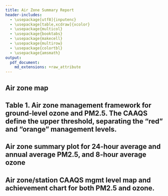 ```yaml
---
title: Air Zone Summary Report
header-includes:
  - \usepackage[utf8]{inputenc}    
  - \usepackage[table,xcdraw]{xcolor}
  - \usepackage{multicol}
  - \usepackage{booktabs}
  - \usepackage{makecell}
  - \usepackage{multirow}
  - \usepackage{colortbl}
  - \usepackage{amsmath}
output:
  pdf_document:
    md_extensions: +raw_attribute
---
```


## Air zone map

## Table 1. Air zone management framework for ground-level ozone and PM2.5. The CAAQS define the upper threshold, separating the "red" and "orange" management levels. 

```{=latex}
\begin{table}[h]
\begin{tabular}{|l|c|c|c|c|c|c|}
\hline
\rowcolor[HTML]{D9D9D9}
& \multicolumn{2}{c|}{\begin{tabular}[c]{@{}c@{}}$\text{O}_3$\\ (ppb)\end{tabular}} & \multicolumn{2}{c|}{\begin{tabular}[c]{@{}c@{}}$\text{PM}_{2.5}$ – Annual\\ ($\mu \text{g/m}^3$)\end{tabular}} & \multicolumn{2}{c|}{\begin{tabular}[c]{@{}c@{}}$\text{PM}_{2.5}$ - 24h\\ ($\mu \text{g/m}^3$)\end{tabular}} \\ \cline{2-7}
\rowcolor[HTML]{D9D9D9} 
\multirow{-2}{*}{Management Level} & 2015 & 2020 & 2015 & 2020 & 2015 & 2020 \\ \hline
\rowcolor[HTML]{EA3420}
{\color[HTML]{000000} Red} & \multicolumn{6}{c|}{\cellcolor[HTML]{EA3420}{\color[HTML]{FFFFFF} Actions for Achieving Air Zone CAAQS}} \\ \hline
Threshold (CAAQS) & 63 & 62 & 10 & 8.8 & 28 & 27 \\ \hline
\rowcolor[HTML]{F7C143}
Orange & \multicolumn{6}{c|}{\cellcolor[HTML]{F7C143}Actions for Preventing CAAQS Exceedance} \\ \hline
Threshold & \multicolumn{2}{c|}{56} & \multicolumn{2}{c|}{6.4} & \multicolumn{2}{c|}{19} \\ \hline
\rowcolor[HTML]{FFFD53}
Yellow & \multicolumn{6}{c|}{\cellcolor[HTML]{FFFD53}Actions for Preventing Air Quality Deterioration} \\ \hline
Threshold & \multicolumn{2}{c|}{50} & \multicolumn{2}{c|}{4} & \multicolumn{2}{c|}{10} \\ \hline
\rowcolor[HTML]{9FCD60}
Green & \multicolumn{6}{c|}{\cellcolor[HTML]{9FCD60}Actions for Keeping Clean Areas Clean} \\ \hline
\end{tabular}
\end{table}
```


## Air zone summary plot for 24-hour average and annual average PM2.5, and 8-hour average ozone

## Air zone/station CAAQS mgmt level map and achievement chart for both PM2.5 and ozone.
